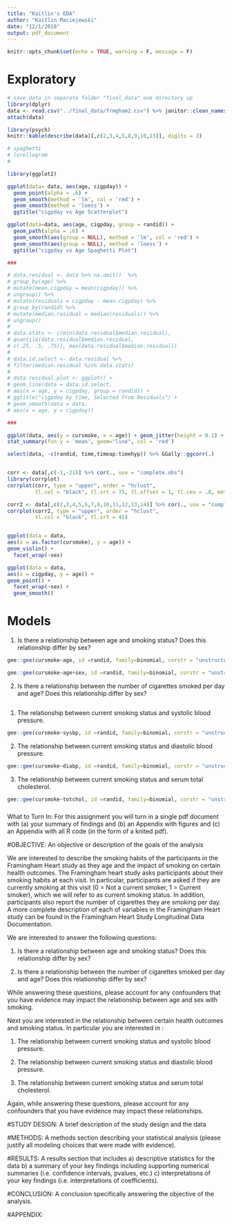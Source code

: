 ```yaml
---
title: "Kaitlin's EDA"
author: "Kaitlin Maciejewski"
date: "12/1/2018"
output: pdf_document
---
```



```r
knitr::opts_chunk$set(echo = TRUE, warning = F, message = F)
```

# Exploratory

```r
# save data in separate folder "final_data" one directory up
library(dplyr)
data <- read.csv("../final_data/frmgham2.csv") %>% janitor::clean_names()
attach(data)

library(psych) 
knitr::kable(describe(data)[,c(2,3,4,5,8,9,10,13)], digits = 3)
```

```r
# spaghetti
# lorellogram
# 

library(ggplot2)

ggplot(data= data, aes(age, cigpday)) + 
  geom_point(alpha = .6) +
  geom_smooth(method = 'lm', col = 'red') + 
  geom_smooth(method = 'loess') +
  ggtitle("cigpday vs Age Scatterplot")

ggplot(data=data, aes(age, cigpday, group = randid)) + 
  geom_path(alpha = .6) +
  geom_smooth(aes(group = NULL), method = 'lm', col = 'red') + 
  geom_smooth(aes(group = NULL), method = 'loess') +
  ggtitle("cigpday vs Age Spaghetti Plot")

###

# data.residual <- data %>% na.omit()  %>% 
# group_by(age) %>%
# mutate(mean.cigpday = mean(cigpday)) %>%
# ungroup() %>%
# mutate(residuals = cigpday - mean.cigpday) %>%
# group_by(randid) %>%
# mutate(median.residual = median(residuals)) %>%
# ungroup() 
# 
# data.stats <- c(min(data.residual$median.residual),
# quantile(data.residual$median.residual,
# c(.25, .5, .75)), max(data.residual$median.residual))
# 
# data.id.select <- data.residual %>%
# filter(median.residual %in% data.stats) 
# 
# data.residual.plot <- ggplot() +
# geom_line(data = data.id.select,
# aes(x = age, y = cigpday, group = randid)) +
# ggtitle("cigpday by time, Selected from Residuals") +
# geom_smooth(data = data,
# aes(x = age, y = cigpday))

###

ggplot(data, aes(y = cursmoke, x = age)) + geom_jitter(height = 0.1) +
stat_summary(fun.y = 'mean', geom="line", col = 'red')

select(data, -c(randid, time,timeap:timehyp)) %>% GGally::ggcorr(.)


corr <- data[,c(-1,-21)] %>% cor(., use = "complete.obs")
library(corrplot)
corrplot(corr, type = "upper", order = "hclust", 
         tl.col = "black", tl.srt = 75, tl.offset = 1, tl.cex = .8, method = "ellipse")

corr2 <- data[,c(2,3,4,5,6,7,8,10,11,12,13,14)] %>% cor(., use = "complete.obs")
corrplot(corr2, type = "upper", order = "hclust", 
         tl.col = "black", tl.srt = 45)


ggplot(data = data,
aes(x = as.factor(cursmoke), y = age)) +
geom_violin() +
  facet_wrap(~sex)

ggplot(data = data,
aes(x = cigpday, y = age)) +
geom_point() +
  facet_wrap(~sex) +
  geom_smooth()

```

# Models

(1) Is there a relationship between age and smoking status? Does this relationship differ by sex?
```r
gee::gee(cursmoke~age, id =randid, family=binomial, corstr = "unstructured", na.action = "na.omit")

gee::gee(cursmoke~age+sex, id =randid, family=binomial, corstr = "unstructured", na.action = "na.omit")
```


(2) Is there a relationship between the number of cigarettes smoked per day and age? Does this relationship differ by sex?
```r

```

(1) The relationship between current smoking status and systolic blood pressure. 
```r
gee::gee(cursmoke~sysbp, id =randid, family=binomial, corstr = "unstructured", na.action = "na.omit")
```

(2) The relationship between current smoking status and diastolic blood pressure. 
```r
gee::gee(cursmoke~diabp, id =randid, family=binomial, corstr = "unstructured", na.action = "na.omit")
```

(3) The relationship between current smoking status and serum total cholesterol.
```r
gee::gee(cursmoke~totchol, id =randid, family=binomial, corstr = "unstructured", na.action = "na.omit")
```

#####

What to Turn In: For this assignment you will turn in a single pdf document with (a) your summary of findings and (b) an Appendix with figures and (c) an Appendix with all R code (in the form of a knited pdf).

#OBJECTIVE: 
An objective or description of the goals of the analysis 

We are interested to describe the smoking habits of the participants in the Framingham Heart study as they age and the impact of smoking on certain health outcomes. The Framingham heart study asks participants about their smoking habits at each visit. In particular, participants are asked if they are currently smoking at this visit (0 = Not a current smoker, 1 = Current smoker), which we will refer to as current smoking status. In addition, participants also report the number of cigarettes they are smoking per day. A more complete description of each of variables in the Framingham Heart study can be found in the Framingham Heart Study Longitudinal Data Documentation. 

We are interested to answer the following questions:

(1) Is there a relationship between age and smoking status? Does this relationship differ by sex?

(2) Is there a relationship between the number of cigarettes smoked per day and age? Does this relationship differ by sex?

While answering these questions, please account for any confounders that you have evidence may impact the relationship between age and sex with smoking.

Next you are interested in the relationship between certain health outcomes and smoking status. In particular you are interested in :

(1) The relationship between current smoking status and systolic blood pressure. 

(2) The relationship between current smoking status and diastolic blood pressure. 

(3) The relationship between current smoking status and serum total cholesterol.

Again, while answering these questions, please account for any confounders that you have evidence may impact these relationships.

#STUDY DESIGN: 
A brief description of the study design and the data

#METHODS: 
A methods section describing your statistical analysis (please justify all modeling choices that were made with evidence).

#RESULTS: 
A results section that includes a) descriptive statistics for the data b) a summary of your key findings including supporting numerical summaries (i.e. confidence intervals, pvalues, etc.) c) interpretations of your key findings (i.e. interpretations of coefficients).

#CONCLUSION: 
A conclusion specifically answering the objective of the analysis.

#APPENDIX: